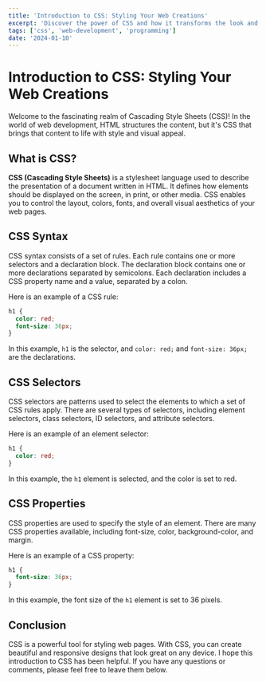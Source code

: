 ```yaml
---
title: 'Introduction to CSS: Styling Your Web Creations'
excerpt: 'Discover the power of CSS and how it transforms the look and feel of web pages.'
tags: ['css', 'web-development', 'programming']
date: '2024-01-10'
---
```


# Introduction to CSS: Styling Your Web Creations

Welcome to the fascinating realm of Cascading Style Sheets (CSS)! In the world of web development, HTML structures the content, but it's CSS that brings that content to life with style and visual appeal.

## What is CSS?

**CSS (Cascading Style Sheets)** is a stylesheet language used to describe the presentation of a document written in HTML. It defines how elements should be displayed on the screen, in print, or other media. CSS enables you to control the layout, colors, fonts, and overall visual aesthetics of your web pages.

## CSS Syntax

CSS syntax consists of a set of rules. Each rule contains one or more selectors and a declaration block. The declaration block contains one or more declarations separated by semicolons. Each declaration includes a CSS property name and a value, separated by a colon.

Here is an example of a CSS rule:

```css
h1 {
  color: red;
  font-size: 36px;
}
```
In this example, `h1` is the selector, and `color: red;` and `font-size: 36px;` are the declarations.

## CSS Selectors
CSS selectors are patterns used to select the elements to which a set of CSS rules apply. There are several types of selectors, including element selectors, class selectors, ID selectors, and attribute selectors.

Here is an example of an element selector:

```css
h1 {
  color: red;
}
```
In this example, the `h1` element is selected, and the color is set to red.

## CSS Properties
CSS properties are used to specify the style of an element. There are many CSS properties available, including font-size, color, background-color, and margin.

Here is an example of a CSS property:

```css
h1 {
  font-size: 36px;
}
```
In this example, the font size of the `h1` element is set to 36 pixels.

## Conclusion
CSS is a powerful tool for styling web pages. With CSS, you can create beautiful and responsive designs that look great on any device. I hope this introduction to CSS has been helpful. If you have any questions or comments, please feel free to leave them below.

